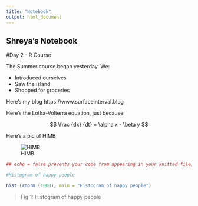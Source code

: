 ```yaml
---
title: "Notebook"
output: html_document
---
```


## Shreya's Notebook

#Day 2 - R Course

The Summer course began yesterday. We:

- Introduced ourselves 
- Saw the island 
- Shopped for groceries 

Here's my blog https://www.surfaceinterval.blog

Here's the Lotka-Volterra equation, just because 

$$ \frac {dx} {dt} = \alpha x - \beta y $$

Here's a pic of HIMB

![HIMB](data/HIMB.png)


``` r

## echo = false prevents your code from appearing in your knitted file, while echo=true keeps the code in your file 

#Histogram of happy people

hist (rnorm (1000), main = "Histogram of happy people")
```

> Fig 1: Histogram of happy people 

